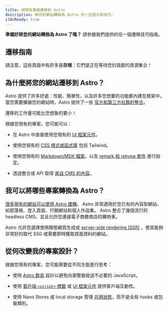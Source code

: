 ```yaml
---
title: 將現有專案遷移到 Astro 
description: 將您的網站轉換為 Astro 的一些提示和技巧。 
i18nReady: true
---
```


**準備好將您的網站轉換為 Astro 了嗎？** 請參閱我們提供的任一個遷移技巧指南。

## 遷移指南

<MigrationGuidesNav />

請注意，這些頁面中有許多是**存根**：它們是正在等待您的貢獻的資源集合！

## 為什麼將您的網站遷移到 Astro？

Astro 提供了許多好處：性能、簡單性，以及許多您想要的功能都內建在框架中。當您需要擴展您的網站時，Astro 提供了一些 [官方和第三方社群的整合](https://astro.build/integrations)。

遷移的工作量可能比您想象的要小！

根據您現有的專案，您可能可以：

- 在 Astro 中直接使用您現有的 [UI 框架元件](/zh-tw/guides/framework-components/)。

- 使用您現有的 [CSS 樣式或函式庫](/zh-tw/guides/styling/) 包括 Tailwind。

- 使用您現有的 [Markdown/MDX 檔案](/zh-tw/guides/markdown-content/)，以及 [remark 和 rehype 套件](/zh-tw/guides/markdown-content/#markdown-plugins) 進行設定。

- 透過整合或 API 取得 [來自 CMS 的內容](/zh-tw/guides/cms/)。


## 我可以將哪些專案轉換為 Astro？

[很多現有的網站可以使用 Astro 建構](/zh-tw/concepts/why-astro/)。 Astro 非常適用於您已有的內容型網站，如部落格、登入頁面、行銷網站和個人作品集。 Astro 整合了幾個流行的headless CMS，並且允許您連接電子商務商店的購物車。

Astro 允許您選擇使用靜態網頁生成或 [server-side rendering (SSR)](/zh-tw/guides/server-side-rendering/) ，使其能夠非常好的取代 SSG 或需要即時獲取頁面資料的網站。

## 從何改變我的專案設計？

根據您現有的專案，您可能需要從不同方面進行思考：

- 使用 [Astro 群島](/zh-tw/concepts/islands/#什麼是-astro-群島) 設計以避免向瀏覽器發送不必要的 JavaScript。

- 使用 [客戶端 `<script>` 標籤](/zh-tw/guides/client-side-scripts/) 或 [UI 框架元件](/zh-tw/guides/framework-components/) 提供客戶端互動性。

- 使用 Nano Stores 或 local storage 管理 [共用狀態](/zh-tw/recipes/sharing-state-islands/)，而不是全局 hooks 或包裝類別。
